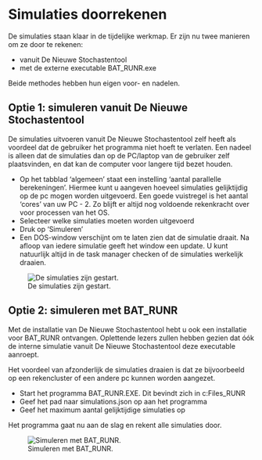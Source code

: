 
# Simulaties doorrekenen

De simulaties staan klaar in de tijdelijke werkmap. Er zijn nu twee manieren om ze door te rekenen:

* vanuit De Nieuwe Stochastentool
* met de externe executable BAT_RUNR.exe

Beide methodes hebben hun eigen voor- en nadelen.

## Optie 1: simuleren vanuit De Nieuwe Stochastentool

De simulaties uitvoeren vanuit De Nieuwe Stochastentool zelf heeft als voordeel dat de gebruiker het programma niet hoeft te verlaten. Een nadeel is alleen dat de simulaties dan op de PC/laptop van de gebruiker zelf plaatsvinden, en dat kan de computer voor langere tijd bezet houden. 

::: {.grid}
::: {.g-col-6}
* Op het tabblad 'algemeen' staat een instelling 'aantal parallelle berekeningen'. Hiermee kunt u aangeven hoeveel simulaties gelijktijdig op de pc mogen worden uitgevoerd. Een goede vuistregel is het aantal 'cores' van uw PC - 2. Zo blijft er altijd nog voldoende rekenkracht over voor processen van het OS.
* Selecteer welke simulaties moeten worden uitgevoerd
* Druk op 'Simuleren'
* Een DOS-window verschijnt om te laten zien dat de simulatie draait. Na afloop van iedere simulatie geeft het window een update. U kunt natuurlijk altijd in de task manager checken of de simulaties werkelijk draaien.
:::
::: {.g-col-6}

![De simulaties zijn gestart.](../img/frmQuickstart15.png)
:::
:::

## Optie 2: simuleren met BAT_RUNR

Met de installatie van De Nieuwe Stochastentool hebt u ook een installatie voor BAT_RUNR ontvangen. Oplettende lezers zullen hebben gezien dat óók de interne simulatie vanuit De Nieuwe Stochastentool deze executable aanroept.

Het voordeel van afzonderlijk de simulaties draaien is dat ze bijvoorbeeld op een rekencluster of een andere pc kunnen worden aangezet. 

::: {.grid}
::: {.g-col-6}
* Start het programma BAT_RUNR.EXE. Dit bevindt zich in c:\Program Files\Hydroconsult\BAT_RUNR\ 
* Geef het pad naar simulations.json op aan het programma
* Geef het maximum aantal gelijktijdige simulaties op

Het programma gaat nu aan de slag en rekent alle simulaties door.
:::
::: {.g-col-6}

![Simuleren met BAT_RUNR.](../img/frmQuickstart16.png)

:::
:::
